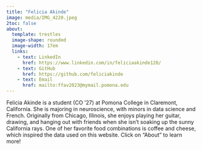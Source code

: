 ```yaml
---
title: "Felicia Akinde"
image: media/IMG_4220.jpeg
2toc: false
about:
  template: trestles
  image-shape: rounded
  image-width: 17em
  links:
    - text: LinkedIn
      href: https://www.linkedin.com/in/feliciaakinde120/
    - text: GitHub
      href: https://github.com/feliciakinde
    - text: Email
      href: mailto:ffav2023@mymail.pomona.edu
---
```


Felicia Akinde is a student (CO '27) at Pomona College in Claremont, California. She is majoring in neuroscience, with minors in data science and French. Originally from Chicago, Illinois, she enjoys playing her guitar, drawing, and hanging out with friends when she isn't soaking up the sunny California rays. One of her favorite food combinations is coffee and cheese, which inspired the data used on this website. Click on "About" to learn more!